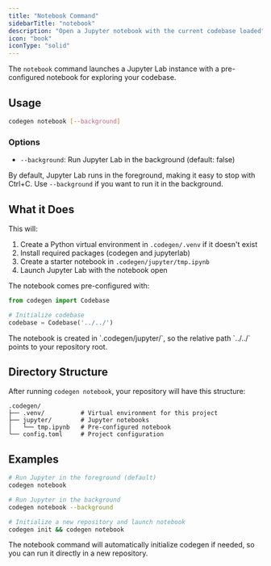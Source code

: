 ```yaml
---
title: "Notebook Command"
sidebarTitle: "notebook"
description: "Open a Jupyter notebook with the current codebase loaded"
icon: "book"
iconType: "solid"
---
```


The `notebook` command launches a Jupyter Lab instance with a pre-configured notebook for exploring your codebase.

## Usage

```bash
codegen notebook [--background]
```

### Options

- `--background`: Run Jupyter Lab in the background (default: false)

By default, Jupyter Lab runs in the foreground, making it easy to stop with Ctrl+C. Use `--background` if you want to run it in the background.

## What it Does

This will:

1. Create a Python virtual environment in `.codegen/.venv` if it doesn't exist
2. Install required packages (codegen and jupyterlab)
3. Create a starter notebook in `.codegen/jupyter/tmp.ipynb`
4. Launch Jupyter Lab with the notebook open

The notebook comes pre-configured with:

```python
from codegen import Codebase

# Initialize codebase
codebase = Codebase('../../')
```

<Note>
  The notebook is created in `.codegen/jupyter/`, so the relative path `../../`
  points to your repository root.
</Note>

## Directory Structure

After running `codegen notebook`, your repository will have this structure:

```
.codegen/
├── .venv/          # Virtual environment for this project
├── jupyter/        # Jupyter notebooks
│   └── tmp.ipynb   # Pre-configured notebook
└── config.toml     # Project configuration
```

## Examples

```bash
# Run Jupyter in the foreground (default)
codegen notebook

# Run Jupyter in the background
codegen notebook --background

# Initialize a new repository and launch notebook
codegen init && codegen notebook
```

<Tip>
  The notebook command will automatically initialize codegen if needed, so you
  can run it directly in a new repository.
</Tip>
